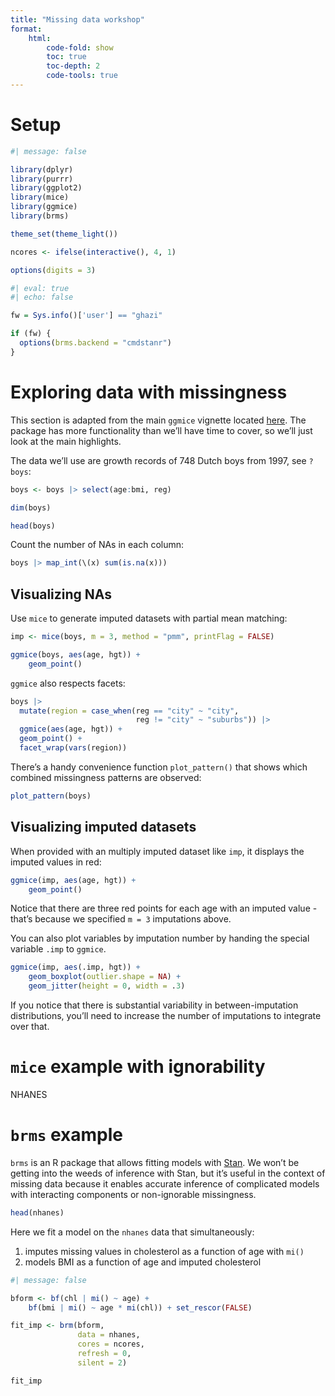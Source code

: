 ```yaml
---
title: "Missing data workshop"
format: 
    html:
        code-fold: show 
        toc: true
        toc-depth: 2
        code-tools: true
---
```



# Setup

```r
#| message: false

library(dplyr)
library(purrr)
library(ggplot2)
library(mice)
library(ggmice)
library(brms)

theme_set(theme_light())

ncores <- ifelse(interactive(), 4, 1)

options(digits = 3)
```

```r
#| eval: true
#| echo: false

fw = Sys.info()['user'] == "ghazi"

if (fw) {
  options(brms.backend = "cmdstanr")
}
```

# Exploring data with missingness

This section is adapted from the main `ggmice` vignette located [here](https://amices.org/ggmice/articles/ggmice.html#the-ggmice-function). The package has more functionality than we'll have time to cover, so we'll just look at the main highlights.

The data we'll use are growth records of 748 Dutch boys from 1997, see `?boys`:

```r
boys <- boys |> select(age:bmi, reg)

dim(boys)

head(boys)
```

Count the number of NAs in each column:

```r
boys |> map_int(\(x) sum(is.na(x)))
```

## Visualizing NAs

Use `mice` to generate imputed datasets with partial mean matching:

```r
imp <- mice(boys, m = 3, method = "pmm", printFlag = FALSE)
```

```r
ggmice(boys, aes(age, hgt)) + 
    geom_point()
```

`ggmice` also respects facets:

```r
boys |> 
  mutate(region = case_when(reg == "city" ~ "city",
                            reg != "city" ~ "suburbs")) |> 
  ggmice(aes(age, hgt)) + 
  geom_point() + 
  facet_wrap(vars(region))
```

There's a handy convenience function `plot_pattern()` that shows which combined missingness patterns are observed:

```r
plot_pattern(boys)
```


## Visualizing imputed datasets 

When provided with an multiply imputed dataset like `imp`, it displays the imputed values in red:

```r
ggmice(imp, aes(age, hgt)) + 
    geom_point()
```

Notice that there are three red points for each age with an imputed value - that's because we specified `m = 3` imputations above.

You can also plot variables by imputation number by handing the special variable `.imp` to `ggmice`.

```r
ggmice(imp, aes(.imp, hgt)) + 
    geom_boxplot(outlier.shape = NA) + 
    geom_jitter(height = 0, width = .3)
```

If you notice that there is substantial variability in between-imputation distributions, you'll need to increase the number of imputations to integrate over that.


# `mice` example with ignorability

NHANES

# `brms` example 

`brms` is an R package that allows fitting models with [Stan](https://mc-stan.org/). We won't be getting into the weeds of inference with Stan, but it's useful in the context of missing data because it enables accurate inference of complicated models with interacting components or non-ignorable missingness. 

```r
head(nhanes)
```

Here we fit a model on the `nhanes` data that simultaneously:

1. imputes missing values in cholesterol as a function of age with `mi()`
1. models BMI as a function of age and imputed cholesterol

```r
#| message: false

bform <- bf(chl | mi() ~ age) + 
    bf(bmi | mi() ~ age * mi(chl)) + set_rescor(FALSE)  

fit_imp <- brm(bform,
               data = nhanes, 
               cores = ncores, 
               refresh = 0,
               silent = 2)
```

```r
fit_imp
```


